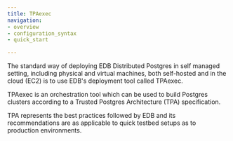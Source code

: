 ```yaml
---
title: TPAexec
navigation:
- overview
- configuration_syntax
- quick_start

---
```


The standard way of deploying EDB Distributed Postgres in self managed setting,
including physical and virtual machines, both self-hosted and in the cloud
(EC2) is to use EDB's deployment tool called TPAexec.

TPAexec is an orchestration tool which can be used to build Postgres clusters
according to a Trusted Postgres Architecture (TPA) specification.

TPA represents the best practices followed by EDB and its
recommendations are as applicable to quick testbed setups as to production
environments.
